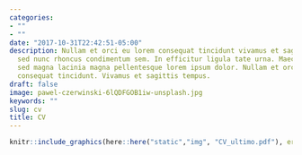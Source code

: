 ```yaml
---
categories:
- ""
- ""
date: "2017-10-31T22:42:51-05:00"
description: Nullam et orci eu lorem consequat tincidunt vivamus et sagittis magna
  sed nunc rhoncus condimentum sem. In efficitur ligula tate urna. Maecenas massa
  sed magna lacinia magna pellentesque lorem ipsum dolor. Nullam et orci eu lorem
  consequat tincidunt. Vivamus et sagittis tempus.
draft: false
image: pawel-czerwinski-6lQDFGOB1iw-unsplash.jpg
keywords: ""
slug: cv
title: CV
---
```


```r
knitr::include_graphics(here::here("static","img", "CV_ultimo.pdf"), error = FALSE)

```
